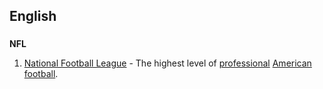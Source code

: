==English==

==={{initialism}}===
'''NFL'''
#{{fb}} [[National Football League]] - The highest level of [[professional]] [[American football]].